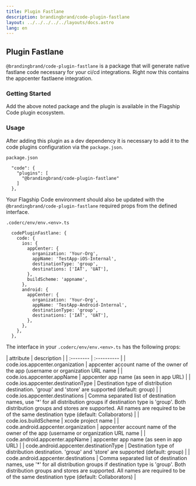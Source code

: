 ```yaml
---
title: Plugin Fastlane
description: brandingbrand/code-plugin-fastlane
layout: ../../../../../layouts/docs.astro
lang: en
---
```



## Plugin Fastlane

`@brandingbrand/code-plugin-fastlane` is a package that will generate native fastlane code necessary for your ci/cd integrations. Right now this contains the appcenter fastlaene integration.

### Getting Started

<div class="flex w-full my-6">
  <CodeCopy args="yarn add -D @brandingbrand/code-plugin-fastlane" />
</div>

Add the above noted package and the plugin is available in the Flagship Code plugin ecosystem.

### Usage

After adding this plugin as a dev dependency it is necessary to add it to the code plugins configuration via the `package.json`.

`package.json`

```
  "code": {
    "plugins": [
      "@brandingbrand/code-plugin-fastlane"
    ]
  },
```

Your Flagship Code environment should also be updated with the `@brandingbrand/code-plugin-fastlane` required props from the defined interface.

`.coderc/env/env.<env>.ts`

```
  codePluginFastlane: {
    code: {
      ios: {
        appCenter: {
          organization: 'Your-Org',
          appName: 'TestApp-iOS-Internal',
          destinationType: 'group',
          destinations: ['IAT', 'UAT'],
        },
        buildScheme: 'appname',
      },
      android: {
        appCenter: {
          organization: 'Your-Org',
          appName: 'TestApp-Android-Internal',
          destinationType: 'group',
          destinations: ['IAT', 'UAT'],
        },
      },
    },
  },
```

The interface in your `.coderc/env/env.<env>.ts` has the following props:

<div class="my-4 overflow-scroll">
| attribute                                | description                                                                                      |
| :--------                                | :----------                                                                                      |
| code.ios.appcenter.organization        | appcenter account name of the owner of the app (username or organization URL name                |
| code.ios.appcenter.appName             | appcenter app name (as seen in app URL)                                                          |
| code.ios.appcenter.destinationType     | Destination type of distribution destination. 'group' and 'store' are supported (default: group) |
| code.ios.appcenter.destinations        | Comma separated list of destination names, use '*' for all distribution groups if destination type is 'group'. Both distribution groups and stores are supported. All names are required to be of the same destination type (default: Collaborators)         |
| code.ios.buildScheme                   | xcode project name                                                                               |
| code.android.appcenter.organization    | appcenter account name of the owner of the app (username or organization URL name                |
| code.android.appcenter.appName         | appcenter app name (as seen in app URL)                                                          |
| code.android.appcenter.destinationType | Destination type of distribution destination. 'group' and 'store' are supported (default: group) |
| code.android.appcenter.destinations    | Comma separated list of destination names, use '*' for all distribution groups if destination type is 'group'. Both distribution groups and stores are supported. All names are required to be of the same destination type (default: Collaborators)         |
</div>

